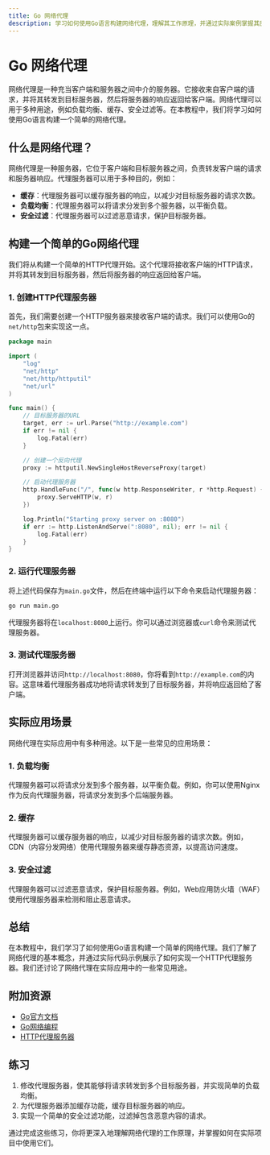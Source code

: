 ```yaml
---
title: Go 网络代理
description: 学习如何使用Go语言构建网络代理，理解其工作原理，并通过实际案例掌握其应用场景。
---
```


# Go 网络代理

网络代理是一种充当客户端和服务器之间中介的服务器。它接收来自客户端的请求，并将其转发到目标服务器，然后将服务器的响应返回给客户端。网络代理可以用于多种用途，例如负载均衡、缓存、安全过滤等。在本教程中，我们将学习如何使用Go语言构建一个简单的网络代理。

## 什么是网络代理？

网络代理是一种服务器，它位于客户端和目标服务器之间，负责转发客户端的请求和服务器响应。代理服务器可以用于多种目的，例如：

- **缓存**：代理服务器可以缓存服务器的响应，以减少对目标服务器的请求次数。
- **负载均衡**：代理服务器可以将请求分发到多个服务器，以平衡负载。
- **安全过滤**：代理服务器可以过滤恶意请求，保护目标服务器。

## 构建一个简单的Go网络代理

我们将从构建一个简单的HTTP代理开始。这个代理将接收客户端的HTTP请求，并将其转发到目标服务器，然后将服务器的响应返回给客户端。

### 1. 创建HTTP代理服务器

首先，我们需要创建一个HTTP服务器来接收客户端的请求。我们可以使用Go的`net/http`包来实现这一点。

```go
package main

import (
    "log"
    "net/http"
    "net/http/httputil"
    "net/url"
)

func main() {
    // 目标服务器的URL
    target, err := url.Parse("http://example.com")
    if err != nil {
        log.Fatal(err)
    }

    // 创建一个反向代理
    proxy := httputil.NewSingleHostReverseProxy(target)

    // 启动代理服务器
    http.HandleFunc("/", func(w http.ResponseWriter, r *http.Request) {
        proxy.ServeHTTP(w, r)
    })

    log.Println("Starting proxy server on :8080")
    if err := http.ListenAndServe(":8080", nil); err != nil {
        log.Fatal(err)
    }
}
```

### 2. 运行代理服务器

将上述代码保存为`main.go`文件，然后在终端中运行以下命令来启动代理服务器：

```bash
go run main.go
```

代理服务器将在`localhost:8080`上运行。你可以通过浏览器或`curl`命令来测试代理服务器。

### 3. 测试代理服务器

打开浏览器并访问`http://localhost:8080`，你将看到`http://example.com`的内容。这意味着代理服务器成功地将请求转发到了目标服务器，并将响应返回给了客户端。

## 实际应用场景

网络代理在实际应用中有多种用途。以下是一些常见的应用场景：

### 1. 负载均衡

代理服务器可以将请求分发到多个服务器，以平衡负载。例如，你可以使用Nginx作为反向代理服务器，将请求分发到多个后端服务器。

### 2. 缓存

代理服务器可以缓存服务器的响应，以减少对目标服务器的请求次数。例如，CDN（内容分发网络）使用代理服务器来缓存静态资源，以提高访问速度。

### 3. 安全过滤

代理服务器可以过滤恶意请求，保护目标服务器。例如，Web应用防火墙（WAF）使用代理服务器来检测和阻止恶意请求。

## 总结

在本教程中，我们学习了如何使用Go语言构建一个简单的网络代理。我们了解了网络代理的基本概念，并通过实际代码示例展示了如何实现一个HTTP代理服务器。我们还讨论了网络代理在实际应用中的一些常见用途。

## 附加资源

- [Go官方文档](https://golang.org/doc/)
- [Go网络编程](https://golang.org/pkg/net/)
- [HTTP代理服务器](https://en.wikipedia.org/wiki/Proxy_server)

## 练习

1. 修改代理服务器，使其能够将请求转发到多个目标服务器，并实现简单的负载均衡。
2. 为代理服务器添加缓存功能，缓存目标服务器的响应。
3. 实现一个简单的安全过滤功能，过滤掉包含恶意内容的请求。

通过完成这些练习，你将更深入地理解网络代理的工作原理，并掌握如何在实际项目中使用它们。